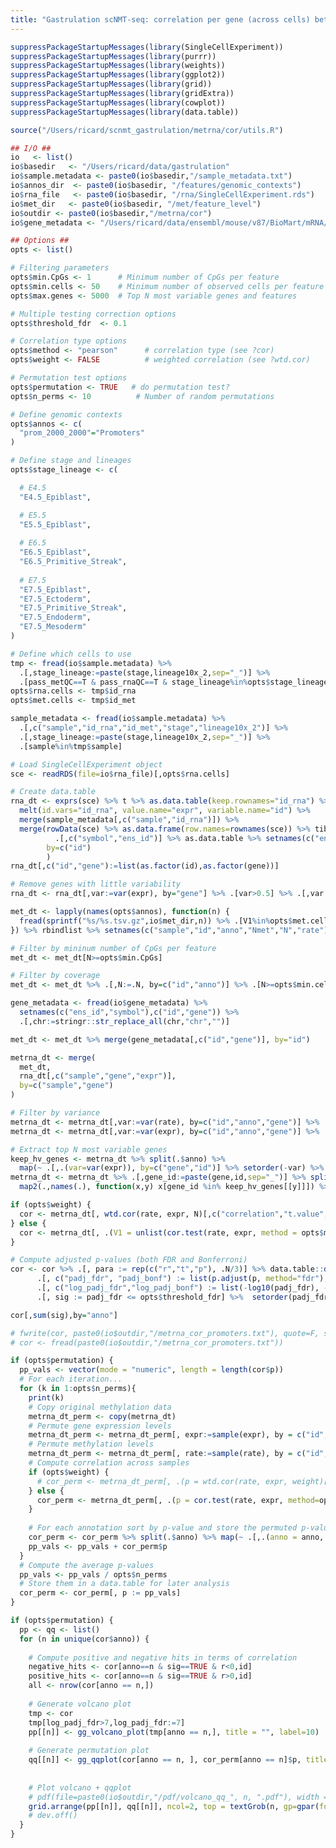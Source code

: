 ```yaml
---
title: "Gastrulation scNMT-seq: correlation per gene (across cells) between RNA expression and DNA methylation"
---
```


```r
suppressPackageStartupMessages(library(SingleCellExperiment))
suppressPackageStartupMessages(library(purrr))
suppressPackageStartupMessages(library(weights))
suppressPackageStartupMessages(library(ggplot2))
suppressPackageStartupMessages(library(grid))
suppressPackageStartupMessages(library(gridExtra))
suppressPackageStartupMessages(library(cowplot))
suppressPackageStartupMessages(library(data.table))
```

<!-- Define functions -->
```r
source("/Users/ricard/scnmt_gastrulation/metrna/cor/utils.R")
```

<!-- Define I/O and options -->
```r

## I/O ##
io   <- list()
io$basedir   <- "/Users/ricard/data/gastrulation"
io$sample.metadata <- paste0(io$basedir,"/sample_metadata.txt")
io$annos_dir  <- paste0(io$basedir, "/features/genomic_contexts")
io$rna_file   <- paste0(io$basedir, "/rna/SingleCellExperiment.rds")
io$met_dir   <- paste0(io$basedir, "/met/feature_level")
io$outdir <- paste0(io$basedir,"/metrna/cor")
io$gene_metadata <- "/Users/ricard/data/ensembl/mouse/v87/BioMart/mRNA/Mmusculus_genes_BioMart.87.txt"

## Options ##
opts <- list()

# Filtering parameters
opts$min.CpGs <- 1      # Minimum number of CpGs per feature
opts$min.cells <- 50    # Minimum number of observed cells per feature with at least opts$min.CpGs
opts$max.genes <- 5000  # Top N most variable genes and features

# Multiple testing correction options
opts$threshold_fdr  <- 0.1

# Correlation type options
opts$method <- "pearson"      # correlation type (see ?cor)
opts$weight <- FALSE          # weighted correlation (see ?wtd.cor) 

# Permutation test options
opts$permutation <- TRUE   # do permutation test?
opts$n_perms <- 10          # Number of random permutations

# Define genomic contexts
opts$annos <- c(
  "prom_2000_2000"="Promoters"
)

# Define stage and lineages
opts$stage_lineage <- c(

  # E4.5
  "E4.5_Epiblast",

  # E5.5
  "E5.5_Epiblast",
  
  # E6.5
  "E6.5_Epiblast",
  "E6.5_Primitive_Streak",
  
  # E7.5
  "E7.5_Epiblast",
  "E7.5_Ectoderm",
  "E7.5_Primitive_Streak",
  "E7.5_Endoderm",
  "E7.5_Mesoderm"
)

# Define which cells to use
tmp <- fread(io$sample.metadata) %>% 
  .[,stage_lineage:=paste(stage,lineage10x_2,sep="_")] %>%
  .[pass_metQC==T & pass_rnaQC==T & stage_lineage%in%opts$stage_lineage] 
opts$rna.cells <- tmp$id_rna
opts$met.cells <- tmp$id_met
```

<!-- Load sample metadata -->
```r
sample_metadata <- fread(io$sample.metadata) %>% 
  .[,c("sample","id_rna","id_met","stage","lineage10x_2")] %>%
  .[,stage_lineage:=paste(stage,lineage10x_2,sep="_")] %>%
  .[sample%in%tmp$sample]
```

<!-- Load RNA data -->
```r

# Load SingleCellExperiment object
sce <- readRDS(file=io$rna_file)[,opts$rna.cells]

# Create data.table
rna_dt <- exprs(sce) %>% t %>% as.data.table(keep.rownames="id_rna") %>% 
  melt(id.vars="id_rna", value.name="expr", variable.name="id") %>%
  merge(sample_metadata[,c("sample","id_rna")]) %>%
  merge(rowData(sce) %>% as.data.frame(row.names=rownames(sce)) %>% tibble::rownames_to_column("ens_id") %>%
          .[,c("symbol","ens_id")] %>% as.data.table %>% setnames(c("ens_id","symbol"),c("id","gene")),
        by=c("id")
        )
rna_dt[,c("id","gene"):=list(as.factor(id),as.factor(gene))]
```


<!-- Filter RNA data -->
```r
# Remove genes with little variability
rna_dt <- rna_dt[,var:=var(expr), by="gene"] %>% .[var>0.5] %>% .[,var:=NULL]
```

<!-- Load methylation data -->
```r
met_dt <- lapply(names(opts$annos), function(n) {
  fread(sprintf("%s/%s.tsv.gz",io$met_dir,n)) %>% .[V1%in%opts$met.cells]
}) %>% rbindlist %>% setnames(c("sample","id","anno","Nmet","N","rate"))
```

<!-- Filter methylation data -->
```r
# Filter by mininum number of CpGs per feature
met_dt <- met_dt[N>=opts$min.CpGs]

# Filter by coverage
met_dt <- met_dt %>% .[,N:=.N, by=c("id","anno")] %>% .[N>=opts$min.cells] %>% .[,N:=NULL]
```

<!-- Load gene metadata  -->
```r
gene_metadata <- fread(io$gene_metadata) %>% 
  setnames(c("ens_id","symbol"),c("id","gene")) %>% 
  .[,chr:=stringr::str_replace_all(chr,"chr","")] 
```

<!-- Merge DNA methylation and RNA expression data -->
```r
met_dt <- met_dt %>% merge(gene_metadata[,c("id","gene")], by="id")

metrna_dt <- merge(
  met_dt, 
  rna_dt[,c("sample","gene","expr")], 
  by=c("sample","gene")
)
```

<!-- Filter data -->
```r
# Filter by variance
metrna_dt <- metrna_dt[,var:=var(rate), by=c("id","anno","gene")] %>% .[var>0] %>% .[,var:=NULL]
metrna_dt <- metrna_dt[,var:=var(expr), by=c("id","anno","gene")] %>% .[var>0] %>% .[,var:=NULL]

# Extract top N most variable genes
keep_hv_genes <- metrna_dt %>% split(.$anno) %>% 
  map(~ .[,.(var=var(expr)), by=c("gene","id")] %>% setorder(-var) %>% head(n=opts$max.genes) %>% .[,gene_id:=paste(gene,id,sep="_")] %>% .$gene_id %>% as.character())
metrna_dt <- metrna_dt %>% .[,gene_id:=paste(gene,id,sep="_")] %>% split(.$anno) %>%
  map2(.,names(.), function(x,y) x[gene_id %in% keep_hv_genes[[y]]]) %>% rbindlist %>% .[,gene_id:=NULL]
```

<!-- Compute correlations and do multiple testing correction -->

```r
if (opts$weight) {
  cor <- metrna_dt[, wtd.cor(rate, expr, N)[,c("correlation","t.value","p.value")], by = c("id","gene","anno")]
} else {
  cor <- metrna_dt[, .(V1 = unlist(cor.test(rate, expr, method = opts$method)[c("estimate", "statistic", "p.value")])), by = c("id","gene","anno")]
}

# Compute adjusted p-values (both FDR and Bonferroni)
cor <- cor %>% .[, para := rep(c("r","t","p"), .N/3)] %>% data.table::dcast(id+gene+anno ~ para, value.var = "V1") %>%
      .[, c("padj_fdr", "padj_bonf") := list(p.adjust(p, method="fdr"), p.adjust(p, method="bonferroni")), by="anno"] %>%
      .[, c("log_padj_fdr","log_padj_bonf") := list(-log10(padj_fdr), -log10(padj_bonf))] %>%
      .[, sig := padj_fdr <= opts$threshold_fdr] %>%  setorder(padj_fdr)
```

```r
cor[,sum(sig),by="anno"]
```

<!-- Save results -->
```r
# fwrite(cor, paste0(io$outdir,"/metrna_cor_promoters.txt"), quote=F, sep="\t")
# cor <- fread(paste0(io$outdir,"/metrna_cor_promoters.txt"))
```

<!-- Run permutation test for the correlation across samples -->
```r
if (opts$permutation) {
  pp_vals <- vector(mode = "numeric", length = length(cor$p))
  # For each iteration...
  for (k in 1:opts$n_perms){
    print(k)
    # Copy original methylation data
    metrna_dt_perm <- copy(metrna_dt)
    # Permute gene expression levels
    metrna_dt_perm <- metrna_dt_perm[, expr:=sample(expr), by = c("id","gene","anno")]
    # Permute methylation levels
    metrna_dt_perm <- metrna_dt_perm[, rate:=sample(rate), by = c("id","gene","anno")]
    # Compute correlation across samples
    if (opts$weight) {
      # cor_perm <- metrna_dt_perm[, .(p = wtd.cor(rate, expr, weight)[, c("p.value")]), by = c("id", "gene", "anno")]
    } else {
      cor_perm <- metrna_dt_perm[, .(p = cor.test(rate, expr, method=opts$method)[["p.value"]]), by = c("id","gene","anno")]
    }
    
    # For each annotation sort by p-value and store the permuted p-values
    cor_perm <- cor_perm %>% split(.$anno) %>% map(~ .[,.(anno = anno, p = sort(p))]) %>% rbindlist
    pp_vals <- pp_vals + cor_perm$p
  }
  # Compute the average p-values
  pp_vals <- pp_vals / opts$n_perms
  # Store them in a data.table for later analysis
  cor_perm <- cor_perm[, p := pp_vals]
}
```

<!-- Volcano plot of p-values against Pearson's r and QQ-plot of p-values -->
```r
if (opts$permutation) {
  pp <- qq <- list()
  for (n in unique(cor$anno)) {
    
    # Compute positive and negative hits in terms of correlation
    negative_hits <- cor[anno==n & sig==TRUE & r<0,id]
    positive_hits <- cor[anno==n & sig==TRUE & r>0,id]
    all <- nrow(cor[anno == n,])
    
    # Generate volcano plot  
    tmp <- cor
    tmp[log_padj_fdr>7,log_padj_fdr:=7]
    pp[[n]] <- gg_volcano_plot(tmp[anno == n,], title = "", label=10)
    
    # Generate permutation plot
    qq[[n]] <- gg_qqplot(cor[anno == n, ], cor_perm[anno == n]$p, title = "")
    
    
    # Plot volcano + qqplot
    # pdf(file=paste0(io$outdir,"/pdf/volcano_qq_", n, ".pdf"), width = 13, height = 5.5, useDingbats = FALSE)
    grid.arrange(pp[[n]], qq[[n]], ncol=2, top = textGrob(n, gp=gpar(fontsize=29, fontface = "bold")), newpage = TRUE)
    # dev.off()
  }
}
```
